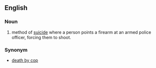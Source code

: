 {{wikipedia}}
==English==
===Noun===
{{en-noun|pl=[[suicides by cop]] }}
# method of [[suicide]] where a person points a firearm at an armed police officer, forcing them to shoot.
===Synonym===
*[[death by cop]]